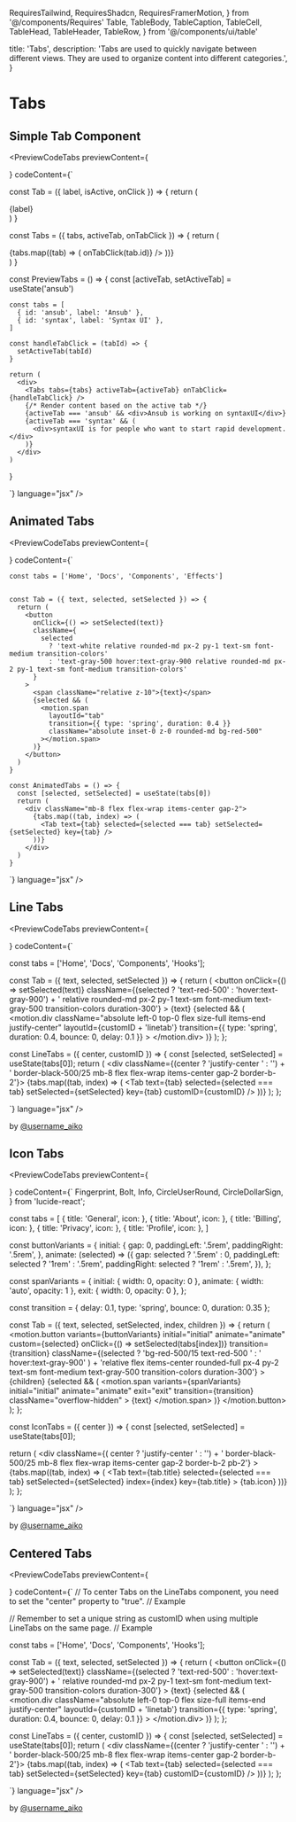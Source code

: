   RequiresTailwind,
  RequiresShadcn,
  RequiresFramerMotion,
} from '@/components/Requires'
  Table,
  TableBody,
  TableCaption,
  TableCell,
  TableHead,
  TableHeader,
  TableRow,
} from '@/components/ui/table'

  title: 'Tabs',
  description:
    'Tabs are used to quickly navigate between different views. They are used to organize content into different categories.',
}

# Tabs

## Simple Tab Component

<PreviewCodeTabs
  previewContent={
     <div className="max-w-md w-full">
      <PreviewTabs/>
    </div>
  }
codeContent={`

const Tab = ({ label, isActive, onClick }) => {
return (

<div
  className={
    isActive
      ? 'text-decoration-none mx-2 justify-start rounded-t-md border-b-[3px] border-orange-500 bg-white px-2 py-2 pb-2 text-sm font-semibold hover:bg-orange-100'
      : 'text-decoration-none mx-2 cursor-pointer justify-start rounded-t-md px-2 py-2 text-sm font-medium hover:bg-orange-100 hover:bg-transparent'
  }
  onClick={onClick}
>
  {label}
</div>
) }

const Tabs = ({ tabs, activeTab, onTabClick }) => {
return (

<div className="flex w-full">
  {tabs.map((tab) => (
    <Tab
      key={tab.id}
      label={tab.label}
      isActive={activeTab === tab.id}
      onClick={() => onTabClick(tab.id)}
    />
  ))}
</div>
) }

const PreviewTabs = () => {
const [activeTab, setActiveTab] = useState('ansub')

    const tabs = [
      { id: 'ansub', label: 'Ansub' },
      { id: 'syntax', label: 'Syntax UI' },
    ]

    const handleTabClick = (tabId) => {
      setActiveTab(tabId)
    }

    return (
      <div>
        <Tabs tabs={tabs} activeTab={activeTab} onTabClick={handleTabClick} />
        {/* Render content based on the active tab */}
        {activeTab === 'ansub' && <div>Ansub is working on syntaxUI</div>}
        {activeTab === 'syntax' && (
          <div>syntaxUI is for people who want to start rapid development.</div>
        )}
      </div>
    )

}

`}
language="jsx"
/>

<div className="mt-10 border-t border-gray-200"></div>

## Animated Tabs

<PreviewCodeTabs
  previewContent={
    <div className="w-full">
      <AnimatedTabs />
    </div>
  }
  codeContent={`

    const tabs = ['Home', 'Docs', 'Components', 'Effects']


    const Tab = ({ text, selected, setSelected }) => {
      return (
        <button
          onClick={() => setSelected(text)}
          className={
            selected
              ? 'text-white relative rounded-md px-2 py-1 text-sm font-medium transition-colors'
              : 'text-gray-500 hover:text-gray-900 relative rounded-md px-2 py-1 text-sm font-medium transition-colors'
          }
        >
          <span className="relative z-10">{text}</span>
          {selected && (
            <motion.span
              layoutId="tab"
              transition={{ type: 'spring', duration: 0.4 }}
              className="absolute inset-0 z-0 rounded-md bg-red-500"
            ></motion.span>
          )}
        </button>
      )
    }

    const AnimatedTabs = () => {
      const [selected, setSelected] = useState(tabs[0])
      return (
        <div className="mb-8 flex flex-wrap items-center gap-2">
          {tabs.map((tab, index) => (
            <Tab text={tab} selected={selected === tab} setSelected={setSelected} key={tab} />
          ))}
        </div>
      )
    }


`}
language="jsx"
/>

<div className="mt-10 border-t border-gray-200"></div>

## Line Tabs 

<PreviewCodeTabs
  previewContent={
    <div className="w-full">
      <LineTabs />
    </div>
  }
  codeContent={`

const tabs = ['Home', 'Docs', 'Components', 'Hooks'];

const Tab = ({ text, selected, setSelected }) => {
  return (
    <button
      onClick={() => setSelected(text)}
      className={(selected ? 'text-red-500' : 'hover:text-gray-900') + ' relative rounded-md  px-2 py-1 text-sm font-medium text-gray-500 transition-colors duration-300'}
    >
      <span className="relative z-10">{text}</span>
      {selected && (
        <motion.div
          className="absolute left-0 top-0 flex size-full items-end justify-center"
          layoutId={customID + 'linetab'}
          transition={{ type: 'spring', duration: 0.4, bounce: 0, delay: 0.1 }}
        >
          <span className="z-0 h-[3px] w-[60%] rounded-t-full bg-red-500"></span>
        </motion.div>
      )}
    </button>
  );
};

const LineTabs = ({ center, customID }) => {
  const [selected, setSelected] = useState(tabs[0]);
  return (
    <div className={(center ? 'justify-center ' : '') + ' border-black-500/25 mb-8 flex flex-wrap items-center gap-2 border-b-2'}>
      {tabs.map((tab, index) => (
        <Tab
          text={tab}
          selected={selected === tab}
          setSelected={setSelected}
          key={tab}
          customID={customID}
        />
      ))}
    </div>
  );
};

`}
language="jsx"
/>
<div style={{ display: 'flex', width: '100%', height: '20px',  justifyContent: 'end' }}>
by <a href="https://twitter.com/username_aiko" target="_blank" title='@username_aiko'>@username_aiko</a>
</div>
<div className="mt-10 border-t border-gray-200"></div>

## Icon Tabs

<PreviewCodeTabs
  previewContent={
    <div className="w-full">
      <IconTabs />
    </div>
  }
  codeContent={`
  Fingerprint,
  Bolt,
  Info,
  CircleUserRound,
  CircleDollarSign,
} from 'lucide-react';

const tabs = [
  { title: 'General', icon: <Bolt /> },
  { title: 'About', icon: <Info /> },
  { title: 'Billing', icon: <CircleDollarSign /> },
  { title: 'Privacy', icon: <Fingerprint /> },
  { title: 'Profile', icon: <CircleUserRound /> },
]

const buttonVariants = {
  initial: {
    gap: 0,
    paddingLeft: '.5rem',
    paddingRight: '.5rem',
  },
  animate: (selected) => ({
    gap: selected ? '.5rem' : 0,
    paddingLeft: selected ? '1rem' : '.5rem',
    paddingRight: selected ? '1rem' : '.5rem',
  }),
};

const spanVariants = {
  initial: { width: 0, opacity: 0 },
  animate: { width: 'auto', opacity: 1 },
  exit: { width: 0, opacity: 0 },
};

const transition = { delay: 0.1, type: 'spring', bounce: 0, duration: 0.35 };

const Tab = ({ text, selected, setSelected, index, children }) => {
  return (
    <motion.button
      variants={buttonVariants}
      initial="initial"
      animate="animate"
      custom={selected}
      onClick={() => setSelected(tabs[index])}
      transition={transition}
      className={(selected ? 'bg-red-500/15 text-red-500 ' : ' hover:text-gray-900' ) + 'relative flex items-center rounded-full px-4 py-2 text-sm font-medium text-gray-500 transition-colors duration-300'}
      >
      {children}
      <AnimatePresence>
        {selected && (
          <motion.span
            variants={spanVariants}
            initial="initial"
            animate="animate"
            exit="exit"
            transition={transition}
            className="overflow-hidden"
          >
            {text}
          </motion.span>
        )}
      </AnimatePresence>
    </motion.button>
  );
};

const IconTabs = ({ center }) => {
  const [selected, setSelected] = useState(tabs[0]);

  return (
    <div
      className={( center ? 'justify-center ' : '') + ' border-black-500/25 mb-8 flex flex-wrap items-center gap-2 border-b-2 pb-2'}
    >
      {tabs.map((tab, index) => (
        <Tab
          text={tab.title}
          selected={selected === tab}
          setSelected={setSelected}
          index={index}
          key={tab.title}
        >
          {tab.icon}
        </Tab>
      ))}
    </div>
  );
};

`}
language="jsx"
/>
<div style={{ display: 'flex', width: '100%', height: '20px',  justifyContent: 'end' }}>
by <a href="https://twitter.com/username_aiko" target="_blank" title='@username_aiko'>@username_aiko</a>
</div>
<div className="mt-10 border-t border-gray-200"></div>

## Centered Tabs 

<PreviewCodeTabs
  previewContent={
    <div className="w-full">
      <LineTabs center customID="2" />
    </div>
  }
  codeContent={`
// To center Tabs on the LineTabs component, you need to set the "center" property to "true".
// Example  <LineTabs center />

// Remember to set a unique string as customID when using multiple LineTabs on the same page.
// Example  <LineTabs center customID="AIKO"/>


const tabs = ['Home', 'Docs', 'Components', 'Hooks'];

const Tab = ({ text, selected, setSelected }) => {
  return (
    <button
      onClick={() => setSelected(text)}
      className={(selected ? 'text-red-500' : 'hover:text-gray-900') + ' relative rounded-md  px-2 py-1 text-sm font-medium text-gray-500 transition-colors duration-300'}
    >
      <span className="relative z-10">{text}</span>
      {selected && (
        <motion.div
          className="absolute left-0 top-0 flex size-full items-end justify-center"
          layoutId={customID + 'linetab'}
          transition={{ type: 'spring', duration: 0.4, bounce: 0, delay: 0.1 }}
        >
          <span className="z-0 h-[3px] w-[60%] rounded-t-full bg-red-500"></span>
        </motion.div>
      )}
    </button>
  );
};

const LineTabs = ({ center, customID }) => {
  const [selected, setSelected] = useState(tabs[0]);
  return (
    <div className={(center ? 'justify-center ' : '') + ' border-black-500/25 mb-8 flex flex-wrap items-center gap-2 border-b-2'}>
      {tabs.map((tab, index) => (
        <Tab
          text={tab}
          selected={selected === tab}
          setSelected={setSelected}
          key={tab}
          customID={customID}
        />
      ))}
    </div>
  );
};

`}
language="jsx"
/>
<div style={{ display: 'flex', width: '100%', height: '20px',  justifyContent: 'end' }}>
by <a href="https://twitter.com/username_aiko" target="_blank" title='@username_aiko'>@username_aiko</a>
</div>